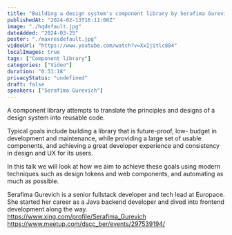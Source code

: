 ```yaml
---
title: "Building a design system's component library by Serafima Gurevich"
publishedAt: "2024-02-13T16:11:08Z"
image: "./hqdefault.jpg"
dateAdded: "2024-03-25"
poster: "./maxresdefault.jpg"
videoUrl: "https://www.youtube.com/watch?v=XxIjitlc884"
localImages: true
tags: ["Component library"]
categories: ["Video"]
duration: "0:31:18"
privacyStatus: "undefined"
draft: false
speakers: ["Serafima Gurevich"]
---
```

A component library attempts to translate the principles and designs of a design system into reusable code.

Typical goals include building a library that is future-proof, low-
budget in development and maintenance, while providing a large set of
usable components, and achieving a great developer experience and
consistency in design and UX for its users.

In this talk we will look at how we aim to achieve these goals using
modern techniques such as design tokens and web components, and
automating as much as possible.

Serafima Gurevich is a senior fullstack developer and tech lead at Europace. She started her career as a Java backend developer and dived
into frontend development along the way.
https://www.xing.com/profile/Serafima_Gurevich
https://www.meetup.com/dscc_ber/events/297539194/
